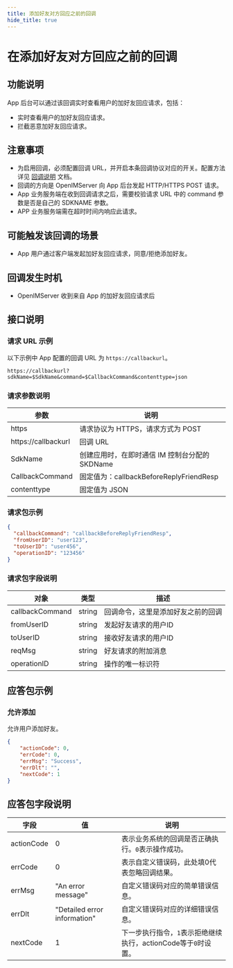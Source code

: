 ```yaml
---
title: 添加好友对方回应之前的回调
hide_title: true
---
```



# 在添加好友对方回应之前的回调

## 功能说明
App 后台可以通过该回调实时查看用户的加好友回应请求，包括：
- 实时查看用户的加好友回应请求。
- 拦截恶意加好友回应请求。


## 注意事项
- 为启用回调，必须配置回调 URL，并开启本条回调协议对应的开关。配置方法详见 [回调说明](../introduction) 文档。
- 回调的方向是 OpenIMServer 向 App 后台发起 HTTP/HTTPS POST 请求。
- App 业务服务端在收到回调请求之后，需要校验请求 URL 中的 command 参数是否是自己的 SDKNAME 参数。
- APP 业务服务端需在超时时间内响应此请求。

## 可能触发该回调的场景
- App 用户通过客户端发起加好友回应请求，同意/拒绝添加好友。

## 回调发生时机
- OpenIMServer 收到来自 App 的加好友回应请求后

## 接口说明

### 请求 URL 示例
以下示例中 App 配置的回调 URL 为 `https://callbackurl`。
```plaintext
https://callbackurl?sdkName=$SdkName&command=$CallbackCommand&contenttype=json
```

### 请求参数说明

| 参数                 | 说明                                                   |
|-------------------- |------------------------------------------------------ |
| https               | 请求协议为 HTTPS，请求方式为 POST                      |
| https://callbackurl | 回调 URL                                               |
| SdkName             | 创建应用时，在即时通信 IM 控制台分配的 SKDName                                               |
| CallbackCommand     | 固定值为：callbackBeforeReplyFriendResp                |
| contenttype         | 固定值为 JSON                |



### 请求包示例
```json
{
  "callbackCommand": "callbackBeforeReplyFriendResp",
  "fromUserID": "user123",
  "toUserID": "user456",
  "operationID": "123456"
}

```




### 请求包字段说明

| 对象            | 类型   | 描述                                      |
|-----------------|--------|------------------------------------------|
| callbackCommand | string | 回调命令，这里是添加好友之前的回调         |
| fromUserID      | string | 发起好友请求的用户ID                      |
| toUserID        | string | 接收好友请求的用户ID                      |
| reqMsg          | string | 好友请求的附加消息                        |
| operationID     | string | 操作的唯一标识符                          |


## 应答包示例

### 允许添加
允许用户添加好友。

```json
{
    "actionCode": 0,
    "errCode": 0,
    "errMsg": "Success",
    "errDlt": "",
    "nextCode": 1
}

```



## 应答包字段说明

| 字段         | 值                            | 说明                                      |
|------------|------------------------------|-----------------------------------------|
| actionCode | 0                            | 表示业务系统的回调是否正确执行。`0`表示操作成功。              |
| errCode    | 0                            | 表示自定义错误码，此处填0代表忽略回调结果。                  |
| errMsg     | "An error message"           | 自定义错误码对应的简单错误信息。                        |
| errDlt     | "Detailed error information" | 自定义错误码对应的详细错误信息。                        |
| nextCode   | 1                            | 下一步执行指令，`1`表示拒绝继续执行，actionCode等于`0`时设置。 |


